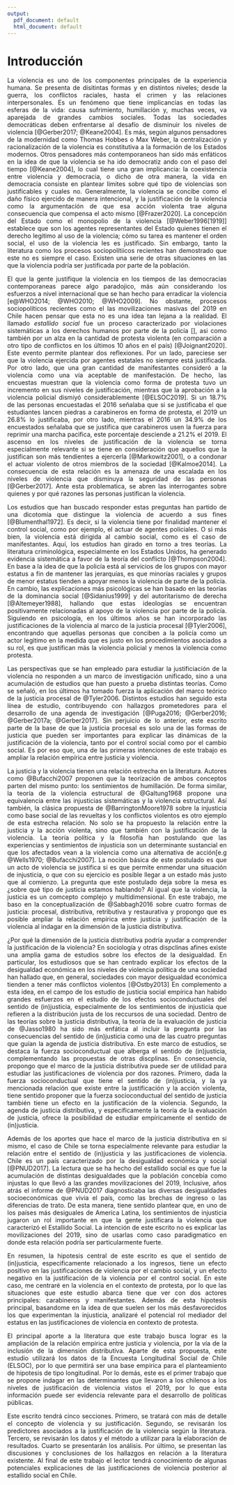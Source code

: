 ---
output:
  pdf_document: default
  html_document: default
---
# Introducción

<div style="text-align: justify">

La violencia es uno de los componentes principales de la experiencia humana. Se presenta de disitintas formas y en distintos niveles; desde la guerra, los conflictos raciales, hasta el crimen y las relaciones interpersonales. Es un fenómeno que tiene implicancias en todas las esferas de la vida: causa sufrimiento, humillación y, muchas veces, va aparejada de grandes cambios sociales. Todas las sociedades democráticas deben enfrentarse al desafío de disminuir los niveles de violencia [@Gerber2017; @Keane2004]. Es más, según algunos pensadores de la modernidad como Thomas Hobbes o Max Weber, la centralización y racionalización de la violencia es constitutiva a la formación de los Estados modernos. Otros pensadores más contemporaneos han sido más enfáticos en la idea de que la violencia se ha ido democratiz ando con el paso del tiempo [@Keane2004], lo cual tiene una gran implicancia: la coexistencia entre violencia y democracia, o dicho de otra manera, la vida en democracia consiste en plantear limites sobre qué tipo de violencias son justificables y cuales no. Generalmente, la violencia se concibe como el daño físico ejercido de manera intencional, y la justificación de la violencia como la argumentación de que esa acción violenta trae alguna consecuencia que compensa el acto mismo [@Frazer2020]. La concepción del Estado como el monopolio de la violencia [@Weber1996[1919]] establece que son los agentes representantes del Estado quienes tienen el derecho legitimo al uso de la violencia; cómo su tarea es mantener el orden social, el uso de la violencia les es justificado. Sin embargo, tanto la literatura como los procesos sociopolítiicos recientes han demostrado que este no es siempre el caso. Existen una serie de otras situaciones en las que la violencia podría ser justificada por parte de la población.

El que la gente justifique la violencia en los tiempos de las democracias contemporaneas parece algo paradojico, más aún considerando los esfuerzos a nivel internacional que se han hecho para erradicar la violencia [e@WHO2014; @WHO2010; @WHO2009]. No obstante, procesos sociopolíticos recientes como el las movilizaciones masivas del 2019 en Chile hacen pensar que esta no es una idea tan lejana a la realidad. El llamado _estallido social_ fue un proceso caracterizado por violaciones sistemáticas a los derechos humanos por parte de la policía [], asi como también por un alza en la cantidad de protesta violenta (en comparación a otro tipo de conflictos en los últimos 10 años en el país) [@Joignant2020]. Este evento permite plantear dos reflexiones. Por un lado, pareciese ser que la violencia ejercida por agentes estatales no siempre está justificada. Por otro lado, que una gran cantidad de manifestantes consideró a la violencia como una vía aceptable de manifestación. De hecho, las encuestas muestran que la violencia como forma de protesta tuvo un incremento en sus niveles de justificación, mientras que la aprobación a la violencia policial dismiyó considerablemente [@ELSOC2019]. Si un 18.7% de las personas encuestadas el 2016 señalaba que si se justificaba el que estudiantes lancen piedras a carabineros en forma de protesta, el 2019 un 26.8% lo justificaba, por otro lado, mientras el 2016 un 34.9% de los encuestados señalaba que se justifica que carabineros usen la fuerza para reprimir una marcha pacifica, este porcentaje desciende a 21.2% el 2019. El ascenso en los niveles de justificación de la violencia se torna especialmente relevante si se tiene en consideración que aquellos que la justifican son más tendientes a ejercerla [@Markowitz2001], o a condonar el actuar violento de otros miembros de la sociedad [@Kalmoe2014]. La consecuencia de esta relación es la amenaza de una escalada en los niveles de violencia que disminuya la seguridad de las personas [@Gerber2017]. Ante esta problematica, se abren las interrogantes sobre quienes y por qué razones las personas justifican la violencia.

Los estudios que han buscado responder estas preguntas han partido de una dicotomía que distingue la violencia de acuerdo a sus fines [@Blumenthal1972]. Es decir, si la violencia tiene por finalidad mantener el control social, como por ejemplo, el actuar de agentes policiales. O si más bien, la violencia está dirigida al cambio social, como es el caso de manifestantes. Aquí, los estudios han girado en torno a tres teorías. La literatura criminológica, especialmente en los Estados Unidos, ha generado evidencia sistemática a favor de la teoría del conflicto [@Thompson2004]. En base a la idea de que la policía está al servicios de los grupos con mayor estatus a fin de mantener las jerarquías, es que minorías raciales y grupos de menor estatus tienden a apoyar menos la violencia de parte de la policía. En cambio, las explicaciones más psicológicas se han basado en las teorías de la dominancia social [@Sidanius1999] y del autoritarismo de derecha [@Altemeyer1988], hallando que estas ideologías se encuentran positivamente relacionadas al apoyo de la violencia por parte de la policía. Siguiendo en psicología, en los últimos años se han incorporado las justificaciones de la violencia al marco de la justicia procesal [@Tyler2006], encontrando que aquellas personas que conciben a la policía como un actor legitimo en la medida que es justo en los procedimientos asociados a su rol, es que justifican más la violencia policial y menos la violencia como protesta.

Las perspectivas que se han empleado para estudiar la justificiación de la violencia no responden a un marco de investigación unificado, sino a una acumulación de estudios que han puesto a prueba distintas teorías. Como se señaló, en los últimos ha tomado fuerza la aplicación del marco teórico de la justicia procesal de @Tyler2006. Distintos estudios han seguido esta línea de estudio, contribuyendo con hallazgos prometedores para el desarrollo de una agenda de investigación [@Puga2016; @Gerber2016; @Gerber2017a; @Gerber2017]. Sin perjuicio de lo anterior, este escrito parte de la base de que la justicia procesal es solo una de las formas de justicia que pueden ser importantes para explicar las dinámicas de la justificación de la violencia, tanto por el control social como por el cambio social. Es por eso que, una de las primeras intenciones de este trabajo es ampliar la relación empírica entre justicia y violencia.

La justicia y la violencia tienen una relación estrecha en la literatura. Autores como @Bufacchi2007 proponen que la teorización de ambos conceptos parten del mismo punto: los sentimientos de humillación. De forma similar, la teoría de la violencia estructural de @Galtung1968 propone una equivalencia entre las injusticias sistemáticas y la violencia estructural. Así también, la clásica propuesta de @BarringtonMoore1978 sobre la injusticia como base social de las revueltas y los conflictos violentos es otro ejemplo de esta estrecha relación. No solo se ha propuesto la relación entre la justicia y la acción violenta, sino que también con la justificación de la violencia. La teoría política y la filosofía han postulando que las experiencias y sentimientos de injusticia son un determinante sustancial en que los afectados vean a la violencia como una alternativa de acción[e.g @Wells1970; @Bufacchi2007]. La noción básica de este postulado es que un acto de violencia se justifica si es que permite enmendar una situación de injusticia, o que con su ejercicio es posible llegar a un estado más justo que al comienzo. La pregunta que este postulado deja sobre la mesa es ¿sobre qué tipo de justicia estamos hablando? Al igual que la violencia, la justicia es un comcepto complejo y multidimensional. En este trabajo, me baso en la conceptualización de @Sabbagh2016 sobre cuatro formas de justicia: procesal, distributiva, retributiva y restaurativa y propongo que es posible ampliar la relación empírica entre justicia y justificación de la violencia al indagar en la dimensión de la justicia distributiva.

¿Por qué la dimensión de la justicia distributiva podría ayudar a comprender la justificación de la violencia? En sociología y otras dispclinas afines existe una amplia gama de estudios sobre los efectos de la desigualdad. En particular, los estudiosos que se han centrado explicar los efectos de la desigualdad económica en los niveles de violencia política de una sociedad han hallado que, en general, sociedades con mayor desigualdad económica tienden a tener más conflictos violentos [@Ostby2013] En complemento a esta idea, en el campo de los estudio de justicia social empírica han habido grandes esfuerzos en el estudio de los efectos socioconductuales del sentido de (in)justicia, especialmente de los sentimientos de injusticia que refieren a la distribución justa de los reccursos de una sociedad. Dentro de las teorías sobre la justicia distributiva, la teoría de la evaluación de justicia de @Jasso1980 ha sido más enfática al incluir la pregunta por las consecuencias del sentido de (in)justicia como una de las cuatro preguntas que guían la agenda de justicia distributiva. En este marco de estudios, se destaca la fuerza socioconductual que alberga el sentido de (in)justicia, complementando las propuestas de otras discplinas. En consecuencia, propongo que el marco de la justicia distributiva puede ser de utilidad para estudiar las justificaciones de violencia por dos razones. Primero, dada la fuerza socioconductual que tiene el sentido de (in)justicia, y la ya mencionada relación que existe entre la justificación y la acción violenta, tiene sentido proponer que la fuerza socioconductual del sentido de justicia también tiene un efecto en la justificación de la violencia. Segundo, la agenda de justicia distributiva, y especificamente la teoría de la evaluación de justicia, ofrece la posibilidad de estudiar empíricamente el sentido de (in)justicia.

Además de los aportes que hace el marco de la justicia distributiva en si mismo, el caso de Chile se torna especialmente relevante para estudiar la relación entre el sentido de (in)justicia y las justificaciones de violencia. Chile es un país caracterizado por la desigualdad económica y social [@PNUD2017]. La lectura que se ha hecho del estallido social es que fue la acumulación de distintas desigualdades que la población concebía como injustas lo que llevó a las grandes movilizaciones del 2019, Inclusive, años atrás el informe de @PNUD2017 diagnosticaba las diversas desigualdades socioeconómicas que vivia el país, como las brechas de ingreso o las diferencias de trato. De esta manera, tiene sentido plantear que, en uno de los países más desiguales de America Latina, los sentimientos de injusticia jugaron un rol importante en que la gente justificara la violencia que caracterizó el Estallido Social. La intención de este escrito no es explicar las movilizaciones del 2019, sino de usarlas como caso paradigmatico en donde esta relación podría ser particularmente fuerte.

En resumen, la hipotesis central de este escrito es que el sentido de (in)justicia, especificamente relacionado a los ingresos, tiene un efecto positivo en las justificaciones de violencia por el cambio social, y un efecto negativo en la justificación de la violencia por el control social. En este caso, me centraré en la violencia en el contexto de protesta, por lo que las situaciones que este estudio abarca tiene que ver con dos actores principales: carabineros y manifestantes. Además de esta hipotesis principal, basandome en la idea de que suelen ser los más desfavorecidos los que experimentan la injusticia, analizaré el potencial rol mediador del estatus en las justificaciones de violencia en contexto de protesta.

El principal aporte a la literatura que este trabajo busca lograr es la ampliación de la relación empírica entre  justicia y violencia, por la vía de la inclusión de la dimensión distributiva. Aparte de esta propuesta, este estudio utilizará los datos de la Encuesta Longitudinal Social de Chile (ELSOC), por lo que permitirá ser una base empírica para el planteamiento de hipotesis de tipo longitudinal. Por lo demás, este es el primer trabajo que se propone indagar en las determinantes que llevaron a los chilenos a los niveles de justificación de violencia vistos el 2019, por lo que esta información puede ser evidencia relevante para el desarrollo de políticas públicas.

Este escrito tendrá cinco secciones. Primero, se tratará con más de detalle el concepto de violencia y su justificación. Segundo, se revisarán los predictores asociados a la justificación de la violencia según la literatura. Tercero, se revisarán los datos y el método a utilizar para la elaboración de resultados. Cuarto se presentarán los análisis. Por último, se presentan las discusiones y conclusiones de los hallazgos en relación a la literatura existente. Al final de este trabajo el lector tendrá conocimiento de algunas potenciales explicaciones de las justificaciones de violencia posterior al estallido social en Chile.
